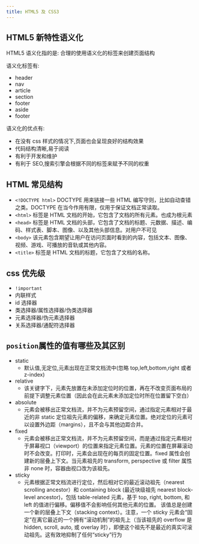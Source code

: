 ```yaml
---
title: HTML5 及 CSS3
---
```



<AuthorInfo />

## HTML5 新特性语义化

HTML5 语义化指的是: 合理的使用语义化的标签来创建页面结构

语义化标签有:

- header
- nav
- article
- section
- footer
- aside
- footer

语义化的优点有:

- 在没有 css 样式的情况下,页面也会呈现良好的结构效果
- 代码结构清晰,易于阅读
- 有利于开发和维护
- 有利于 SEO,搜索引擎会根据不同的标签来赋予不同的权重

## HTML 常见结构

- `<!DOCTYPE html>` DOCTYPE 用来链接一些 HTML 编写守则，比如自动查错之类。DOCTYPE 在当今作用有限，仅用于保证文档正常读取。
- `<html>` 标签是 HTML 文档的开始，它包含了文档的所有元素。也成为根元素
- `<head>` 标签是 HTML 文档的头部，它包含了文档的标题、元数据、描述、编码、样式表、脚本、图像、以及其他头部信息。对用户不可见
- `<body>` 该元素包含期望让用户在访问页面时看到的内容，包括文本、图像、视频、游戏、可播放的音轨或其他内容。
- `<title>` 标签是 HTML 文档的标题，它包含了文档的名称。

## css 优先级

- `!important`
- 内联样式
- id 选择器
- 类选择器/属性选择器/伪类选择器
- 元素选择器/伪元素选择器
- 关系选择器/通配符选择器

## `position`属性的值有哪些及其区别

- static
  - 默认值,无定位,元素出现在正常文档流中(忽略 top,left,bottom,right 或者 z-index)
- relative
  - 该关键字下，元素先放置在未添加定位时的位置，再在不改变页面布局的前提下调整元素位置（因此会在此元素未添加定位时所在位置留下空白）
- absolute
  - 元素会被移出正常文档流，并不为元素预留空间，通过指定元素相对于最近的非 static 定位祖先元素的偏移，来确定元素位置。绝对定位的元素可以设置外边距（margins），且不会与其他边距合并。
- fixed
  - 元素会被移出正常文档流，并不为元素预留空间，而是通过指定元素相对于屏幕视口（viewport）的位置来指定元素位置。元素的位置在屏幕滚动时不会改变。打印时，元素会出现在的每页的固定位置。fixed 属性会创建新的层叠上下文。当元素祖先的 transform, perspective 或 filter 属性非 none 时，容器由视口改为该祖先。
- sticky
  - 元素根据正常文档流进行定位，然后相对它的最近滚动祖先（nearest scrolling ancestor）和 containing block (最近块级祖先 nearest block-level ancestor)，包括 table-related 元素，基于 top, right, bottom, 和 left 的值进行偏移。偏移值不会影响任何其他元素的位置。
    该值总是创建一个新的层叠上下文（stacking context）。注意，一个 sticky 元素会“固定”在离它最近的一个拥有“滚动机制”的祖先上（当该祖先的 overflow 是 hidden, scroll, auto, 或 overlay 时），即便这个祖先不是最近的真实可滚动祖先。这有效地抑制了任何“sticky”行为
